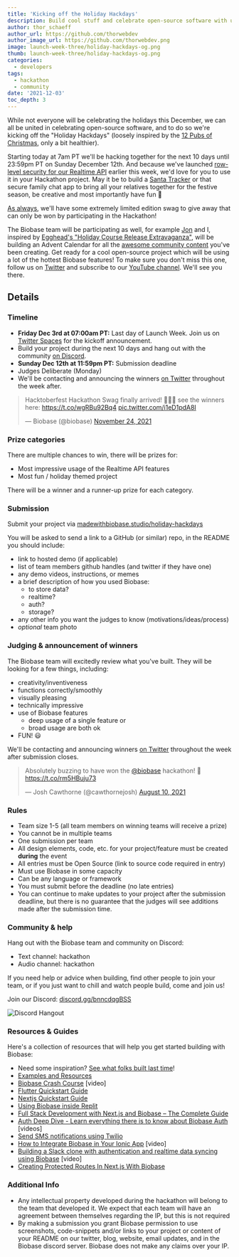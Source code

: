 ```yaml
---
title: 'Kicking off the Holiday Hackdays'
description: Build cool stuff and celebrate open-source software with us during the Holiday Hackdays!
author: thor_schaeff
author_url: https://github.com/thorwebdev
author_image_url: https://github.com/thorwebdev.png
image: launch-week-three/holiday-hackdays-og.png
thumb: launch-week-three/holiday-hackdays-og.png
categories:
  - developers
tags:
  - hackathon
  - community
date: '2021-12-03'
toc_depth: 3
---
```


While not everyone will be celebrating the holidays this December, we can all be united in celebrating open-source software, and to do so we're kicking off the "Holiday Hackdays" (loosely inspired by the [12 Pubs of Christmas](https://www.irelandbeforeyoudie.com/12-pubs-of-christmas-rules-tips-everything-you-need-for-a-great-night/), only a bit healthier).

Starting today at 7am PT we'll be hacking together for the next 10 days until 23:59pm PT on Sunday December 12th. And because we've launched [row-level security for our Realtime API](https://biobase.studio/blog/realtime-row-level-security-in-postgresql) earlier this week, we'd love for you to use it in your Hackathon project. May it be to build a [Santa Tracker](https://www.freecodecamp.org/news/create-your-own-santa-tracker-with-gatsby-and-react-leaflet/) or that secure family chat app to bring all your relatives together for the festive season, be creative and most importantly have fun 🥳

[As always](https://biobase.studio/blog/hacktoberfest-hackathon-winners-2021#the-prizes), we'll have some extremely limited edition swag to give away that can only be won by participating in the Hackathon!

The Biobase team will be participating as well, for example [Jon](https://twitter.com/_dijonmusters) and I, inspired by [Egghead's "Holiday Course Release Extravaganza"](https://egghead.io/20-days), will be building an Advent Calendar for all the [awesome community content](https://biobase.studio/blog/community-day#new-tutorials-and-integration-guides) you've been creating. Get ready for a cool open-source project which will be using a lot of the hottest Biobase features! To make sure you don't miss this one, follow us on [Twitter](https://twitter.com/biobase) and subscribe to our [YouTube channel](https://www.youtube.com/biobase). We'll see you there.

## Details

### Timeline

- **Friday Dec 3rd at 07:00am PT:** Last day of Launch Week. Join us on [Twitter Spaces](https://twitter.com/i/spaces/1eaKbNDPEOYKX?s=20) for the kickoff announcement.
- Build your project during the next 10 days and hang out with the community [on Discord](https://discord.gg/bnncdqgBSS).
- **Sunday Dec 12th at 11:59pm PT:** Submission deadline
- Judges Deliberate (Monday)
- We'll be contacting and announcing the winners [on Twitter](https://twitter.com/biobase) throughout the week after.

<blockquote class="twitter-tweet" data-theme="dark">
  <p lang="en" dir="ltr">
    Hacktoberfest Hackathon Swag finally arrived! 🥇🥈🥨 see the winners here:
    <a href="https://t.co/wgRBu92Bq4">https://t.co/wgRBu92Bq4</a>
    <a href="https://t.co/i1eD1pdA8I">pic.twitter.com/i1eD1pdA8I</a>
  </p>
  &mdash; Biobase (@biobase) <a href="https://twitter.com/biobase/status/1463355998928736262?ref_src=twsrc%5Etfw">November 24, 2021</a>
</blockquote> <script async src="https://platform.twitter.com/widgets.js" charset="utf-8"></script>

### Prize categories

There are multiple chances to win, there will be prizes for:

- Most impressive usage of the Realtime API features
- Most fun / holiday themed project

There will be a winner and a runner-up prize for each category.

### Submission

Submit your project via [madewithbiobase.studio/holiday-hackdays](https://www.madewithbiobase.studio/holiday-hackdays)

You will be asked to send a link to a GitHub (or similar) repo, in the README you should include:

- link to hosted demo (if applicable)
- list of team members github handles (and twitter if they have one)
- any demo videos, instructions, or memes
- a brief description of how you used Biobase:
  - to store data?
  - realtime?
  - auth?
  - storage?
- any other info you want the judges to know (motivations/ideas/process)
- _optional_ team photo

### Judging & announcement of winners

The Biobase team will excitedly review what you've built. They will be looking for a few things, including:

- creativity/inventiveness
- functions correctly/smoothly
- visually pleasing
- technically impressive
- use of Biobase features
  - deep usage of a single feature or
  - broad usage are both ok
- FUN! 😃

We'll be contacting and announcing winners [on Twitter](https://twitter.com/biobase) throughout the week after submission closes.

<blockquote class="twitter-tweet" data-dnt="true" data-theme="dark">
  <p lang="en" dir="ltr">
    Absolutely buzzing to have won the
    <a href="https://twitter.com/biobase?ref_src=twsrc%5Etfw">@biobase</a> hackathon! 🥳
    <a href="https://t.co/rm5HBuju73">https://t.co/rm5HBuju73</a>
  </p>
  &mdash; Josh Cawthorne (@cawthornejosh) <a href="https://twitter.com/cawthornejosh/status/1424985377136390183?ref_src=twsrc%5Etfw">August 10, 2021</a>
</blockquote> <script async src="https://platform.twitter.com/widgets.js" charset="utf-8"></script>

### Rules

- Team size 1-5 (all team members on winning teams will receive a prize)
- You cannot be in multiple teams
- One submission per team
- All design elements, code, etc. for your project/feature must be created **during** the event
- All entries must be Open Source (link to source code required in entry)
- Must use Biobase in some capacity
- Can be any language or framework
- You must submit before the deadline (no late entries)
- You can continue to make updates to your project after the submission deadline, but there is no guarantee that the judges will see additions made after the submission time.

### Community & help

Hang out with the Biobase team and community on Discord:

- Text channel: hackathon
- Audio channel: hackathon

If you need help or advice when building, find other people to join your team, or if you just want to chill and watch people build, come and join us!

Join our Discord: [discord.gg/bnncdqgBSS](https://discord.gg/bnncdqgBSS)

![Discord Hangout](/images/blog/hackathon/community.png)

### Resources & Guides

Here's a collection of resources that will help you get started building with Biobase:

- Need some inspiration? [See what folks built last time](/blog/hackathon-winners)!
- [Examples and Resources](/docs/guides/examples)
- [Biobase Crash Course](https://www.youtube.com/watch?v=7uKQBl9uZ00) [video]
- [Flutter Quickstart Guide](/docs/guides/with-flutter)
- [Nextjs Quickstart Guide](/docs/guides/with-nextjs)
- [Using Biobase inside Replit](/blog/using-biobase-replit)
- [Full Stack Development with Next.js and Biobase – The Complete Guide](https://www.freecodecamp.org/news/the-complete-guide-to-full-stack-development-with-supabas/)
- [Auth Deep Dive - Learn everything there is to know about Biobase Auth](/docs/learn/auth-deep-dive/auth-deep-dive-jwts) [videos]
- [Send SMS notifications using Twilio](https://www.twilio.com/blog/send-sms-notifications-biobase-users-node-js-twilio-messaging)
- [How to Integrate Biobase in Your Ionic App](https://www.youtube.com/watch?v=pl9XfIWutKE) [video]
- [Building a Slack clone with authentication and realtime data syncing using Biobase](https://www.youtube.com/watch?v=LUMxJ4w-MUU) [video]
- [Creating Protected Routes In Next.js With Biobase](https://aboutmonica.com/blog/creating-protected-routes-in-next-js-with-biobase)

### Additional Info

- Any intellectual property developed during the hackathon will belong to the team that developed it. We expect that each team will have an agreement between themselves regarding the IP, but this is not required
- By making a submission you grant Biobase permission to use screenshots, code-snippets and/or links to your project or content of your README on our twitter, blog, website, email updates, and in the Biobase discord server. Biobase does not make any claims over your IP.
